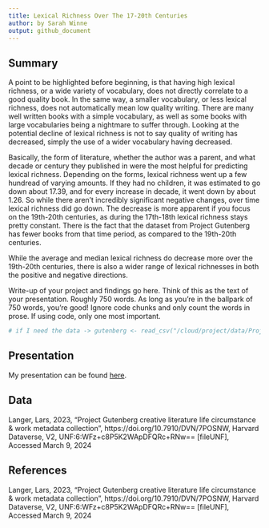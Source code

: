 ```yaml
---
title: Lexical Richness Over The 17-20th Centuries
author: by Sarah Winne
output: github_document
---
```


## Summary

A point to be highlighted before beginning, is that having high lexical richness, or a wide variety of vocabulary, does not directly correlate to a good quality book. In the same way, a smaller vocabulary, or less lexical richness, does not automatically mean low quality writing. There are many well written books with a simple vocabulary, as well as some books with large vocabularies being a nightmare to suffer through. Looking at the potential decline of lexical richness is not to say quality of writing has decreased, simply the use of a wider vocabulary having decreased. 

Basically, the form of literature, whether the author was a parent, and what decade or century they published in were the most helpful for predicting lexical richness. Depending on the forms, lexical richness went up a few hundread of varying amounts. If they had no children, it was estimated to go down about 17.39, and for every increase in decade, it went down by about 1.26. So while there aren't incredibly significant negative changes, over time lexical richness did go down. The decrease is more apparent if you focus on the 19th-20th centuries, as during the 17th-18th lexical richness stays pretty constant. There is the fact that the dataset from Project Gutenberg has fewer books from that time period, as compared to the 19th-20th centuries. 

While the average and median lexical richness do decrease more over the 19th-20th centuries, there is also a wider range of lexical richnesses in both the positive and negative directions. 



Write-up of your project and findings go here. 
Think of this as the text of your presentation. 
Roughly 750 words. As long as you're in the ballpark of 750 words, you're good! Ignore code chunks and only count the words in prose. If using code, only one most important. 

```r
# if I need the data -> gutenberg <- read_csv("/cloud/project/data/ProjectGutenbergMetadata.csv")
```

## Presentation

My presentation can be found [here](presentation/presentation.html).

## Data 

Langer, Lars, 2023, "Project Gutenberg creative literature life circumstance & work metadata collection", https://doi.org/10.7910/DVN/7POSNW, Harvard Dataverse, V2, UNF:6:WFz+c8P5K2WApDFQRc+RNw== [fileUNF], Accessed March 9, 2024

## References

Langer, Lars, 2023, "Project Gutenberg creative literature life circumstance & work metadata collection", https://doi.org/10.7910/DVN/7POSNW, Harvard Dataverse, V2, UNF:6:WFz+c8P5K2WApDFQRc+RNw== [fileUNF], Accessed March 9, 2024

